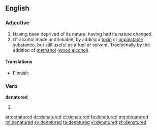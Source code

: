 ==English==

===Adjective===
{{en-adj|-}}

# Having been deprived of its nature, having had its nature changed.
# Of alcohol made undrinkable, by adding a [[toxin]] or [[unpalatable]] substance, but still useful as a fuel or solvent.  Traditionally by the addition of [[methanol]] ([[wood alcohol]]).
{{wikipedia|denatured alcohol}}

====Translations====
{{trans-top|having been deprived of its nature}}
{{trans-mid}}
{{trans-bottom}}

{{trans-top|made undrinkable}}
* Finnish: {{t-|fi|denaturoitu}}
{{trans-mid}}
{{trans-bottom}}

===Verb===
'''denatured'''

# {{past of|denature}}

[[ar:denatured]]
[[de:denatured]]
[[et:denatured]]
[[fa:denatured]]
[[mg:denatured]]
[[ml:denatured]]
[[sv:denatured]]
[[ta:denatured]]
[[vi:denatured]]
[[zh:denatured]]
